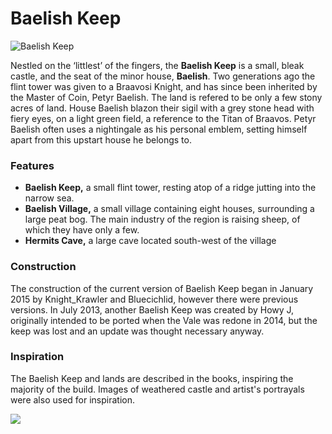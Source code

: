 

# Baelish Keep

<Image src="https://cdn.sanity.io/images/1as7cn02/production/a9c81a8138b6bc82a4130a921cae6228943c7226-1280x720.png?w=976&h=350&fit=crop&crop=center&auto=format" alt="Baelish Keep" width={976} height={350}  />

<ProjectDetails
  floatRight
  region="Vale"
  house="House Baelish"
  type="Tower"
  status="Completed"
  warp="/warp baelishkeep"
  projectLead="Knight_Krawler, Bluecichlid"
  dateStarted="January 15, 2015"
  dateCompleted="January 15, 2015"
/>

Nestled on the ‘littlest’ of the fingers, the **Baelish Keep** is a small, bleak castle, and the seat of the minor house, **Baelish**. Two generations ago the flint tower was given to a Braavosi Knight, and has since been inherited by the Master of Coin, Petyr Baelish. The land is refered to be only a few stony acres of land. House Baelish blazon their sigil with a grey stone head with fiery eyes, on a light green field, a reference to the Titan of Braavos. Petyr Baelish often uses a nightingale as his personal emblem, setting himself apart from this upstart house he belongs to.

### Features

* **Baelish Keep,** a small flint tower, resting atop of a ridge jutting into the narrow sea.
* **Baelish Village,** a small village containing eight houses, surrounding a large peat bog. The main industry of the region is raising sheep, of which they have only a few.
* **Hermits Cave,** a large cave located south-west of the village

### Construction

The construction of the current version of Baelish Keep began in January 2015 by Knight_Krawler and Bluecichlid, however there were previous versions. In July 2013, another Baelish Keep was created by Howy J, originally intended to be ported when the Vale was redone in 2014, but the keep was lost and an update was thought necessary anyway.

### Inspiration

The Baelish Keep and lands are described in the books, inspiring the majority of the build. Images of weathered castle and artist's portrayals were also used for inspiration.


![](https://cdn.sanity.io/images/1as7cn02/production/3163a214f4165654bbfbb7a37c931e17a1a6971c-690x900.jpg)